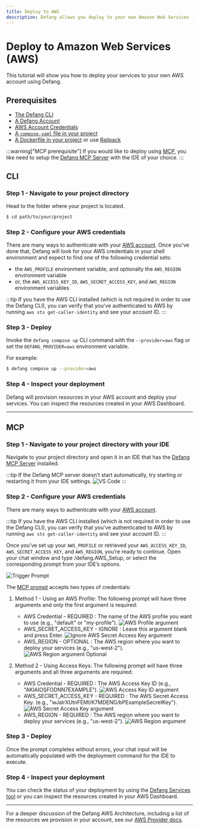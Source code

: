 ```yaml
---
title: Deploy to AWS
description: Defang allows you deploy to your own Amazon Web Services (AWS) account.
---
```


# Deploy to Amazon Web Services (AWS)

This tutorial will show you how to deploy your services to your own AWS account using Defang.

## Prerequisites

- [The Defang CLI](/docs/getting-started#install-the-defang-cli)
- [A Defang Account](/docs/concepts/authentication)
- [AWS Account Credentials](https://docs.aws.amazon.com/cli/latest/userguide/cli-chap-authentication.html)
- [A `compose.yaml` file in your project](https://docs.docker.com/compose/gettingstarted/)
- [A Dockerfile in your project](https://docs.docker.com/get-started/docker-concepts/building-images/writing-a-dockerfile/) or use [Railpack](../concepts/railpack.md)

:::warning["MCP prerequisite"]
If you would like to deploy using [MCP](https://modelcontextprotocol.io/), you like need to setup the [Defang MCP Server](../concepts/mcp.md) with the IDE of your choice.
:::

## CLI

### Step 1 - Navigate to your project directory

Head to the folder where your project is located.

```bash
$ cd path/to/your/project
```

### Step 2 - Configure your AWS credentials

There are many ways to authenticate with your [AWS account](https://docs.aws.amazon.com/cli/latest/userguide/cli-chap-authentication.html).
Once you've done that, Defang will look for your AWS credentials in your shell environment and expect to find one of the following credential sets:

- the `AWS_PROFILE` environment variable, and optionally the `AWS_REGION` environment variable
- or, the `AWS_ACCESS_KEY_ID`, `AWS_SECRET_ACCESS_KEY`, and `AWS_REGION` environment variables

:::tip
If you have the AWS CLI installed (which is not required in order to use the Defang CLI), you can verify that you've authenticated to AWS by running `aws sts get-caller-identity` and see your account ID.
:::

### Step 3 - Deploy

Invoke the `defang compose up` CLI command with the `--provider=aws` flag or set the `DEFANG_PROVIDER=aws` environment variable.

For example:

```bash
$ defang compose up --provider=aws
```

### Step 4 - Inspect your deployment

Defang will provision resources in your AWS account and deploy your services. You can inspect the resources created in your AWS Dashboard.

---

## MCP

### Step 1 - Navigate to your project directory with your IDE

Navigate to your project directory and open it in an IDE that has the [Defang MCP Server](../concepts/mcp.md) installed.

:::tip
If the Defang MCP server doesn’t start automatically, try starting or restarting it from your IDE settings.
![VS Code](/img/prompts/start-server.png)
:::

### Step 2 - Configure your AWS credentials

There are many ways to authenticate with your [AWS account](https://docs.aws.amazon.com/cli/latest/userguide/cli-chap-authentication.html).

:::tip
If you have the AWS CLI installed (which is not required in order to use the Defang CLI), you can verify that you've authenticated to AWS by running `aws sts get-caller-identity` and see your account ID.
:::

Once you’ve set up your `AWS_PROFILE` or retrieved your `AWS_ACCESS_KEY_ID`, `AWS_SECRET_ACCESS_KEY`, and `AWS_REGION`, you’re ready to continue. Open your chat window and type /defang.AWS_Setup, or select the corresponding prompt from your IDE’s options.

![Trigger Prompt](/img/prompts/aws-prompt.png)

The [MCP prompt](https://modelcontextprotocol.io/specification/2025-06-18/server/prompts) accepts two types of credentials:

1. Method 1 - Using an AWS Profile:
   The following prompt will have three arguments and only the first argument is required:

   - AWS Credential - REQUIRED : The name of the AWS profile you want to use (e.g., "default" or "my-profile"). ![AWS Profile argument](/img/prompts/aws-profile-arg.png)
   - AWS_SECRET_ACCESS_KEY - IGNORE : Leave this argument blank and press Enter. ![Ignore AWS Secret Access Key argument](/img/prompts/aws-ignore_secret.png)
   - AWS_REGION - OPTIONAL : The AWS region where you want to deploy your services (e.g., "us-west-2"). ![AWS Region argument Optional](/img/prompts/aws-optional-region.png)

2. Method 2 - Using Access Keys:
   The following prompt will have three arguments and all three arguments are required:

   - AWS Credential - REQUIRED : The AWS Access Key ID (e.g., "AKIAIOSFODNN7EXAMPLE"). ![AWS Access Key ID argument](/img/prompts/aws-access-key-arg.png)
   - AWS_SECRET_ACCESS_KEY - REQUIRED : The AWS Secret Access Key. (e.g., "wJalrXUtnFEMI/K7MDENG/bPExampleSecretKey").![AWS Secret Access Key argument](/img/prompts/aws-secret-key-arg.png)
   - AWS_REGION - REQUIRED : The AWS region where you want to deploy your services (e.g., "us-west-2"). ![AWS Region argument](/img/prompts/require-aws-region-arg.png)

### Step 3 - Deploy

Once the prompt completes without errors, your chat input will be automatically populated with the deployment command for the IDE to execute.

### Step 4 - Inspect your deployment

You can check the status of your deployment by using the [Defang Services tool](../concepts/mcp#services) or you can inspect the resources created in your AWS Dashboard.

---

For a deeper discussion of the Defang AWS Architecture, including a list of the resources we provision in your account, see our [AWS Provider docs](/docs/providers/aws).
